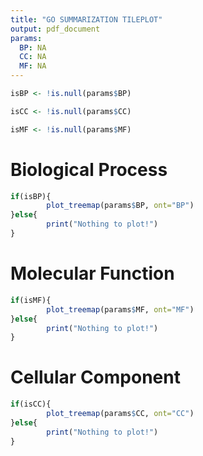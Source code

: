 ```yaml
---
title: "GO SUMMARIZATION TILEPLOT"
output: pdf_document
params:
  BP: NA
  CC: NA
  MF: NA
---
```


```r
isBP <- !is.null(params$BP)
```

```r
isCC <- !is.null(params$CC)
```

```r
isMF <- !is.null(params$MF)
```

# Biological Process
```r
if(isBP){
        plot_treemap(params$BP, ont="BP")
}else{
        print("Nothing to plot!")
}
```

# Molecular Function
```r
if(isMF){
        plot_treemap(params$MF, ont="MF")
}else{
        print("Nothing to plot!")
}
```

# Cellular Component
```r
if(isCC){
        plot_treemap(params$CC, ont="CC")
}else{
        print("Nothing to plot!")
}
```

